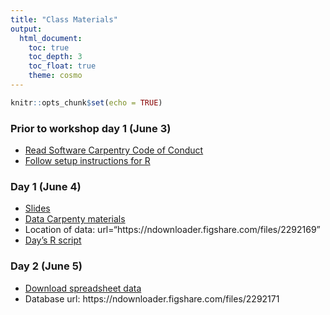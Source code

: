 ```yaml
---
title: "Class Materials"
output: 
  html_document:
    toc: true
    toc_depth: 3
    toc_float: true
    theme: cosmo
---
```


```r
knitr::opts_chunk$set(echo = TRUE)
```

### Prior to workshop day 1 (June 3)
* [Read Software Carpentry Code of Conduct](https://docs.carpentries.org/topic_folders/policies/code-of-conduct.html)
* [Follow setup instructions for R](https://datacarpentry.org/r-socialsci/setup.html)

### Day 1 (June 4)
* [Slides](https://docs.google.com/presentation/d/1l-84JaWBtBrbY-ts3rnKypRLO8YF0skyCHQfkhMPWZE/edit?usp=sharing)
* [Data Carpenty materials](https://datacarpentry.org/R-ecology-lesson/index.html)
* Location of data: url="https://ndownloader.figshare.com/files/2292169"
* [Day's R script](https://github.com/rachelss/LaSabana_Genomics/blob/master/DataCarpentry/portal_project.R)

### Day 2 (June 5)
* [Download spreadsheet data](https://ndownloader.figshare.com/files/2252083)
* Database url: https://ndownloader.figshare.com/files/2292171